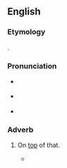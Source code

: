 ==English==

===Etymology===
{{compound|en|there|atop}}.

===Pronunciation===
* {{a|RP}} {{IPA|en|/ˌðɛəɹəˈtɒp/}}
* {{a|US}} {{IPA|en|/ˌðɛəɹəˈtɒp/}}
* {{hyphenation|en|there|a|top}}

===Adverb===
{{en-adv|-}}

# {{lb|en|chiefly|in|_|patents}} On [[top]] of that.
#* {{seeCites|lang=en}}